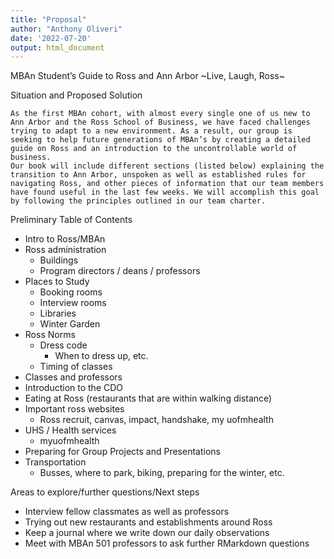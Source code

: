 ```yaml
---
title: "Proposal"
author: "Anthony Oliveri"
date: '2022-07-20'
output: html_document
---
```

MBAn Student’s Guide to Ross and Ann Arbor
~Live, Laugh, Ross~

Situation and Proposed Solution

	As the first MBAn cohort, with almost every single one of us new to Ann Arbor and the Ross School of Business, we have faced challenges trying to adapt to a new environment. As a result, our group is seeking to help future generations of MBAn’s by creating a detailed guide on Ross and an introduction to the uncontrollable world of business.
	Our book will include different sections (listed below) explaining the transition to Ann Arbor, unspoken as well as established rules for navigating Ross, and other pieces of information that our team members have found useful in the last few weeks. We will accomplish this goal by following the principles outlined in our team charter.

Preliminary Table of Contents

* Intro to Ross/MBAn
* Ross administration
    + Buildings
    + Program directors / deans / professors
* Places to Study 
    + Booking rooms
    + Interview rooms
    + Libraries
    + Winter Garden
* Ross Norms
    + Dress code
        + When to dress up, etc.
    + Timing of classes
* Classes and professors
* Introduction to the CDO
* Eating at Ross (restaurants that are within walking distance)
* Important ross websites
    + Ross recruit, canvas, impact, handshake, my uofmhealth
* UHS / Health services
    + myuofmhealth
* Preparing for Group Projects and Presentations
* Transportation
    + Busses, where to park, biking, preparing for the winter, etc.

Areas to explore/further questions/Next steps

* Interview fellow classmates as well as professors
* Trying out new restaurants and establishments around Ross
* Keep a journal where we write down our daily observations
* Meet with MBAn 501 professors to ask further RMarkdown questions

